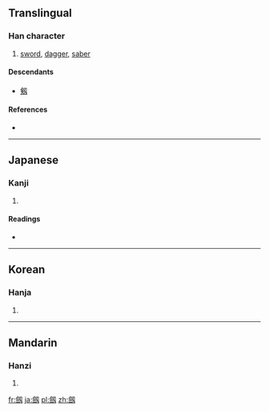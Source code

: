 {{also|劍}}
==Translingual==

===Han character===
{{Han char|rn=18|rad=刀|as=14|sn=16|four=|canj=人人尸大 (OOSK)}}

# [[sword]], [[dagger]], [[saber]]

====Descendants====
* [[剱]]

====References====
* {{Han ref|kx=0145.211|dkj=02245|dj=0327.020|hdz=10360.070|uh=5294|ud=21140}}

----

==Japanese==

===Kanji===
{{ja-kanji|grade=|rs=刀14}}

# {{defn|lang=ja|sort=刀14}}

====Readings====
* {{ja-readings|on=[[けん]] (ken)|kun=[[つるぎ]] (tsurugi)}}

----

==Korean==

===Hanja===
{{ko-hanja|hangeul=[[검]]|rv=geom|mr=kŏm}}

# {{defn|lang=ko|sort=刀14}}

----

==Mandarin==

===Hanzi===
{{cmn-hanzi|pin=[[jiàn]] ([[jian4]])|wg=chien<sup>4</sup>}}

# {{defn|lang=cmn|sort=刀14}}

[[fr:劔]]
[[ja:劔]]
[[pl:劔]]
[[zh:劔]]